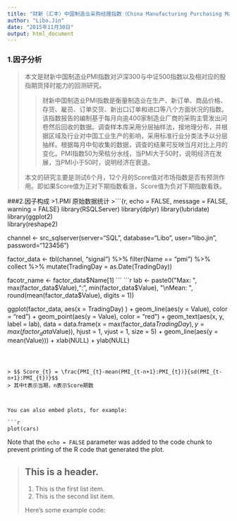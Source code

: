 ```yaml
---
title: "财新（汇丰）中国制造业采购经理指数（China Manufacturing Purchasing Managers’ Index）"
author: "Libo.Jin"
date: "2015年11月30日"
output: html_document
---
```


### 1.因子分析  
> 本文是财新中国制造业PMI指数对沪深300与中证500指数以及相对应的股指期货择时能力的回测研究。 
>
>>财新中国制造业PMI指数是衡量制造业在生产、新订单、商品价格、存货、雇员、订单交货、新出口订单和进口等八个方面状况的指数。该指数报告的编制基于每月向逾400家制造业厂商的采购主管发出问卷然后回收的数据。调查样本库采用分层抽样法，按地理分布，并根据区域及行业对中国工业生产的影响，采用标准行业分类法予以分层抽样。根据每月中旬收集的数据，调查的结果可反映当月对比上月的变化。PMI指数50为荣枯分水线，当PMI大于50时，说明经济在发展，当PMI小于50时，说明经济在衰退。
>
>本文的研究主要是测试6个月，12个月的Score值对市场指数是否有预测作用。即如果Score值为正对下期指数看涨，Score值为负对下期指数看跌。

###2.因子构成
>1.PMI 原始数据统计
>```{r, echo = FALSE, message = FALSE, warning = FALSE}
library(RSQLServer)
library(dplyr)
library(lubridate)
library(ggplot2)  
library(reshape2)

channel <- src_sqlserver(server="SQL", database="Libo", user="libo.jin", password="123456")

factor_data <- tbl(channel, "signal") %>%
  filter(Name == "pmi") %>%
  collect %>% 
  mutate(TradingDay = as.Date(TradingDay))
  
facotr_name <- factor_data$Name[1]
```
```r
lab <- paste0("Max: ", max(factor_data$Value),"\nMin: ", min(factor_data$Value), "\nMean: ",
              round(mean(factor_data$Value), digits = 1))

ggplot(factor_data, aes(x = TradingDay) ) + geom_line(aes(y = Value), color = "red") + 
  geom_point(aes(y = Value), color = "red") + 
  geom_text(aes(x, y, label = lab), data = data.frame(x = max(factor_data$TradingDay), y = max(factor_data$Value)), hjust = 1, vjust = 1, size = 5) +
  geom_line(aes(y = mean(Value))) + xlab(NULL) + ylab(NULL)
```



> $$ Score_{t} = \frac{PMI_{t}-mean(PMI_{t-n+1}:PMI_{t})}{sd(PMI_{t-n+1}:PMI_{t})}$$
> 其中t表示当期，n表示Score期数



You can also embed plots, for example:

```r
plot(cars)
```

Note that the `echo = FALSE` parameter was added to the code chunk to prevent printing of the R code that generated the plot.

> ## This is a header.
> 
> 1.  This is the first list item.
> 2.  This is the second list item.
> 
> Here's some example code:
> 
> 